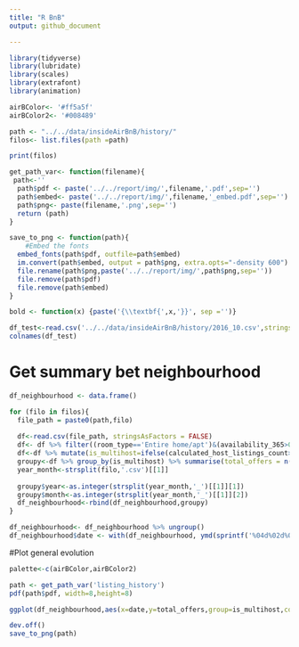```yaml
---
title: "R BnB"
output: github_document

---
```


```r
library(tidyverse)
library(lubridate)
library(scales)
library(extrafont)
library(animation)

airBColor<- '#ff5a5f'
airBColor2<- '#008489'
```


```r

path <- "../../data/insideAirBnB/history/"
filos<- list.files(path =path)

print(filos)

get_path_var<- function(filename){
 path<-''
  path$pdf <- paste('../../report/img/',filename,'.pdf',sep='')
  path$embed<- paste('../../report/img/',filename,'_embed.pdf',sep='')
  path$png<- paste(filename,'.png',sep='')
  return (path)
}

save_to_png <- function(path){
    #Embed the fonts
  embed_fonts(path$pdf, outfile=path$embed)
  im.convert(path$embed, output = path$png, extra.opts="-density 600")
  file.rename(path$png,paste('../../report/img/',path$png,sep=''))
  file.remove(path$pdf)
  file.remove(path$embed)
}

bold <- function(x) {paste('{\\textbf{',x,'}}', sep ='')}


```

```r
df_test<-read.csv('../../data/insideAirBnB/history/2016_10.csv',stringsAsFactors = FALSE)
colnames(df_test)
```

# Get summary bet neighbourhood
```r

df_neighbourhood <- data.frame()

for (filo in filos){
  file_path = paste0(path,filo)
  
  df<-read.csv(file_path, stringsAsFactors = FALSE)
  df<- df %>% filter((room_type=='Entire home/apt')&(availability_365>0)&(reviews_per_month>0))
  df<-df %>% mutate(is_multihost=ifelse(calculated_host_listings_count>1,1,0))
  groupy<-df %>% group_by(is_multihost) %>% summarise(total_offers = n(), mean_price=mean(price))
  year_month<-strsplit(filo,'.csv')[[1]]
  
  groupy$year<-as.integer(strsplit(year_month,'_')[[1]][1])
  groupy$month<-as.integer(strsplit(year_month,'_')[[1]][2])
  df_neighbourhood<-rbind(df_neighbourhood,groupy)
}

df_neighbourhood<- df_neighbourhood %>% ungroup()
df_neighbourhood$date <- with(df_neighbourhood, ymd(sprintf('%04d%02d%02d', year, month, 1)))

```


#Plot general evolution

```r
palette<-c(airBColor,airBColor2)

path <- get_path_var('listing_history')
pdf(path$pdf, width=8,height=8)

ggplot(df_neighbourhood,aes(x=date,y=total_offers,group=is_multihost,colour=as.factor(is_multihost)))+ geom_line(size=1)+scale_x_date(breaks = pretty_breaks(15))+scale_colour_manual(values = palette,labels = c("Single host","Multi host"))+theme(text = element_text(size=14, family="CM Roman"),axis.title = element_text(),axis.title.x=element_blank(), axis.text.x = element_text(angle = 90, hjust = 1),legend.text=element_text(size=10),plot.caption=element_text(size=8))+labs(y="online active offers",color = "")

dev.off()
save_to_png(path)



```
